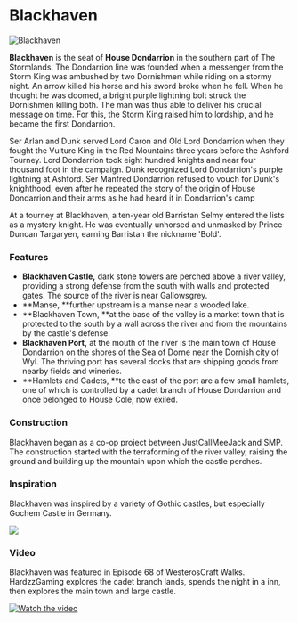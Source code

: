 

# Blackhaven

<Image src="https://cdn.sanity.io/images/1as7cn02/production/724b8954aacc863270e0a8cce5d6834dd868a085-1920x1017.jpg?w=976&h=350&fit=crop&crop=center&auto=format" alt="Blackhaven" width={976} height={350}  />

<ProjectDetails
  floatRight
  region="Stormlands"
  house="House Dondarrion"
  type="Castle"
  status="Completed"
  warp="/warp Blackhaven"
  projectLead="JustCallMeeJack, SMP"
  dateStarted="June 29, 2014"
  dateCompleted="June 29, 2014"
/>

**Blackhaven** is the seat of **House Dondarrion** in the southern part of The Stormlands. The Dondarrion line was founded when a messenger from the Storm King was ambushed by two Dornishmen while riding on a stormy night. An arrow killed his horse and his sword broke when he fell. When he thought he was doomed, a bright purple lightning bolt struck the Dornishmen killing both. The man was thus able to deliver his crucial message on time. For this, the Storm King raised him to lordship, and he became the first Dondarrion.

Ser Arlan and Dunk served Lord Caron and Old Lord Dondarrion when they fought the Vulture King in the Red Mountains three years before the Ashford Tourney. Lord Dondarrion took eight hundred knights and near four thousand foot in the campaign. Dunk recognized Lord Dondarrion's purple lightning at Ashford. Ser Manfred Dondarrion refused to vouch for Dunk's knighthood, even after he repeated the story of the origin of House Dondarrion and their arms as he had heard it in Dondarrion's camp

At a tourney at Blackhaven, a ten-year old Barristan Selmy entered the lists as a mystery knight. He was eventually unhorsed and unmasked by Prince Duncan Targaryen, earning Barristan the nickname 'Bold'.  


### Features

* **Blackhaven Castle,** dark stone towers are perched above a river valley, providing a strong defense from the south with walls and protected gates. The source of the river is near Gallowsgrey.
* **Manse, **further upstream is a manse near a wooded lake.
* **Blackhaven Town, **at the base of the valley is a market town that is protected to the south by a wall across the river and from the mountains by the castle's defense.
* **Blackhaven Port,** at the mouth of the river is the main town of House Dondarrion on the shores of the Sea of Dorne near the Dornish city of Wyl. The thriving port has several docks that are shipping goods from nearby fields and wineries.
* **Hamlets and Cadets, **to the east of the port are a few small hamlets, one of which is controlled by a cadet branch of House Dondarrion and once belonged to House Cole, now exiled.

### Construction

Blackhaven began as a co-op project between JustCallMeeJack and SMP. The construction started with the terraforming of the river valley, raising the ground and building up the mountain upon which the castle perches.

### Inspiration

Blackhaven was inspired by a variety of Gothic castles, but especially Gochem Castle in Germany.


![](https://cdn.sanity.io/images/1as7cn02/production/aa603594185e01e905f039b8e9d86380c1c9cf1f-600x372.jpg)

### Video

Blackhaven was featured in Episode 68 of WesterosCraft Walks. HardzzGaming explores the cadet branch lands, spends the night in a inn, then explores the main town and large castle.


[![Watch the video](https://img.youtube.com/vi/kp6E39Hx4vc/0.jpg)](https://www.youtube.com/embed/kp6E39Hx4vc)